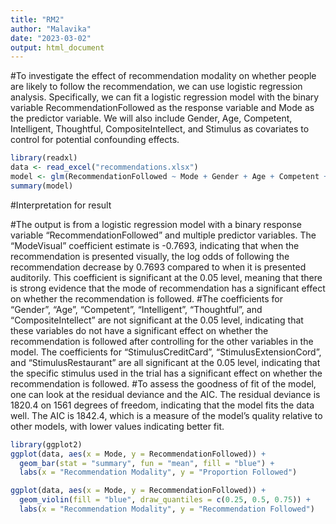 ---
title: "RM2"
author: "Malavika"
date: "2023-03-02"
output: html_document
---

#To investigate the effect of recommendation modality on whether people are likely to follow the recommendation, we can use logistic regression analysis. Specifically, we can fit a logistic regression model with the binary variable RecommendationFollowed as the response variable and Mode as the predictor variable. We will also include Gender, Age, Competent, Intelligent, Thoughtful, CompositeIntellect, and Stimulus as covariates to control for potential confounding effects.


```{r} 
library(readxl)
data <- read_excel("recommendations.xlsx")
model <- glm(RecommendationFollowed ~ Mode + Gender + Age + Competent + Intelligent + Thoughtful + CompositeIntellect + Stimulus, data = data, family = binomial)
summary(model)

```

#Interpretation for result

#The output is from a logistic regression model with a binary response variable "RecommendationFollowed" and multiple predictor variables. The "ModeVisual" coefficient estimate is -0.7693, indicating that when the recommendation is presented visually, the log odds of following the recommendation decrease by 0.7693 compared to when it is presented auditorily. This coefficient is significant at the 0.05 level, meaning that there is strong evidence that the mode of recommendation has a significant effect on whether the recommendation is followed.
#The coefficients for "Gender", "Age", "Competent", "Intelligent", "Thoughtful", and "CompositeIntellect" are not significant at the 0.05 level, indicating that these variables do not have a significant effect on whether the recommendation is followed after controlling for the other variables in the model. The coefficients for "StimulusCreditCard", "StimulusExtensionCord", and "StimulusRestaurant" are all significant at the 0.05 level, indicating that the specific stimulus used in the trial has a significant effect on whether the recommendation is followed.
#To assess the goodness of fit of the model, one can look at the residual deviance and the AIC. The residual deviance is 1820.4 on 1561 degrees of freedom, indicating that the model fits the data well. The AIC is 1842.4, which is a measure of the model's quality relative to other models, with lower values indicating better fit.

```{r}
library(ggplot2)
ggplot(data, aes(x = Mode, y = RecommendationFollowed)) +
  geom_bar(stat = "summary", fun = "mean", fill = "blue") +
  labs(x = "Recommendation Modality", y = "Proportion Followed")

```



```{r}
ggplot(data, aes(x = Mode, y = RecommendationFollowed)) +
  geom_violin(fill = "blue", draw_quantiles = c(0.25, 0.5, 0.75)) +
  labs(x = "Recommendation Modality", y = "Recommendation Followed")


```

